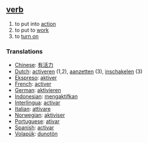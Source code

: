 == [[verb]] == 
# to put into [[action]] 
# to put to [[work]]
# to [[turn on]]

=== Translations === 
*[[Chinese]]: [[有活力]]
*[[Dutch]]: [[activeren]] (1,2), [[aanzetten]] (3), [[inschakelen]] (3)
*[[Ekspreso]]: [[aktiver]]
*[[French]]: [[activer]] 
*[[German]]: [[aktivieren]] 
*[[Indonesian]]: [[aktif|mengaktifkan]] 
*[[Interlingua]]: [[activar]] 
*[[Italian]]: [[attivare]] 
*[[Norwegian]]: [[aktiviser]]
*[[Portuguese]]: [[ativar]] 
*[[Spanish]]: [[activar]] 
*[[Volapük]]: [[dunotön]]